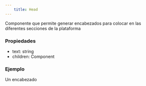```yaml
---
    title: Head
---
```



Componente que permite generar encabezados para colocar
en las diferentes secciones de la plataforma

### Propiedades
 - text: string
 - children: Component

 ### Ejemplo
<AstroCard>
    <Head>
        Un encabezado
    </Head>
</AstroCard>